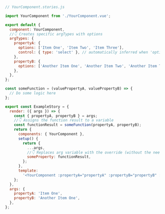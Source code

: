 ```js
// YourComponent.stories.js

import YourComponent from './YourComponent.vue';

export default {
  component: YourComponent,
  //👇 Creates specific argTypes with options
  argTypes: {
    propertyA: {
      options: ['Item One', 'Item Two', 'Item Three'],
      control: { type: 'select' }, // automatically inferred when 'options' is defined
    },
    propertyB: {
      options: ['Another Item One', 'Another Item Two', 'Another Item Three'],
    },
  },
};

const someFunction = (valuePropertyA, valuePropertyB) => {
  // Do some logic here
};

export const ExampleStory = {
  render: ({ args }) => {
    const { propertyA, propertyB } = args;
    //👇 Assigns the function result to a variable
    const functionResult = someFunction(propertyA, propertyB);
    return {
      components: { YourComponent },
      setup() {
        return {
          ...args,
          //👇 Replaces arg variable with the override (without the need of mutation)
          someProperty: functionResult,
        };
      },
      template:
        '<YourComponent :propertyA="propertyA" :propertyB="propertyB" :someProperty="someProperty"/>',
    };
  },
  args: {
    propertyA: 'Item One',
    propertyB: 'Another Item One',
  },
};
```
